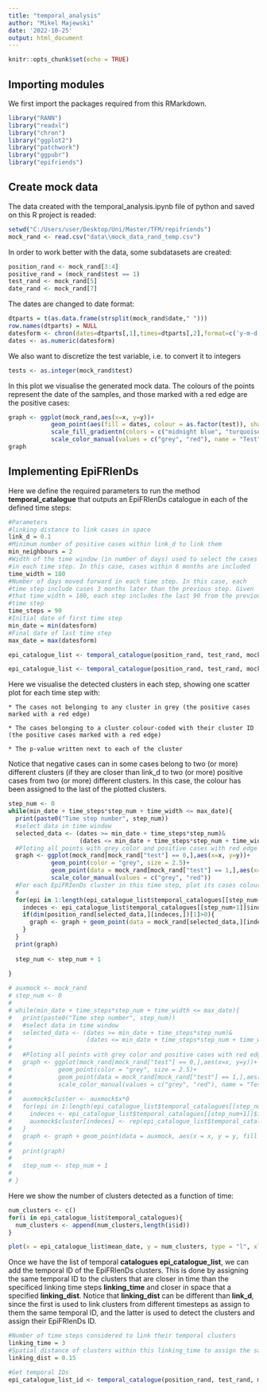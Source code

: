 ```yaml
---
title: "temporal_analysis"
author: "Mikel Majewski"
date: '2022-10-25'
output: html_document
---
```


```r
knitr::opts_chunk$set(echo = TRUE)
```

## Importing modules

We first import the packages required from this RMarkdown.

```r
library("RANN")
library("readxl")
library("chron")
library("ggplot2")
library("patchwork")
library("ggpubr")
library("epifriends")
```

## Create mock data 

The data created with the temporal_analysis.ipynb file of python and saved on this R project is readed:


```r
setwd("C:/Users/user/Desktop/Uni/Master/TFM/repifriends")
mock_rand <- read.csv("data\\mock_data_rand_temp.csv")
```

In order to work better with the data, some subdatasets are created:

```r
position_rand <- mock_rand[3:4]
positive_rand = (mock_rand$test == 1)
test_rand <- mock_rand[5]
date_rand <- mock_rand[7]
```

The dates are changed to date format:

```r
dtparts = t(as.data.frame(strsplit(mock_rand$date," ")))
row.names(dtparts) = NULL
datesform <- chron(dates=dtparts[,1],times=dtparts[,2],format=c('y-m-d','h:m:s'))
dates <- as.numeric(datesform)
```

We also want to discretize the test variable, i.e. to convert it to integers

```r
tests <- as.integer(mock_rand$test)
```

In this plot we visualise the generated mock data. The colours of the points represent the date of the samples, and those marked with a red edge are the positive cases:

```r
graph <- ggplot(mock_rand,aes(x=x, y=y))+
            geom_point(aes(fill = dates, colour = as.factor(test)), shape = 21, size = 2.5)+
            scale_fill_gradientn(colors = c("midnight blue", "turquoise", "yellow"))+
            scale_color_manual(values = c("grey", "red"), name = "Test", labels = c("Negative","Positive"))
graph
```

## Implementing EpiFRIenDs

Here we define the required parameters to run the method **temporal_catalogue** that outputs an EpiFRIenDs catalogue in each of the defined time steps:

```r
#Parameters
#linking distance to link cases in space
link_d = 0.1
#Minimum number of positive cases within link_d to link them
min_neighbours = 2
#Width of the time window (in number of days) used to select the cases 
#in each time step. In this case, cases within 6 months are included
time_width = 180
#Number of days moved forward in each time step. In this case, each 
#time step include cases 3 months later than the previous step. Given 
#that time_width = 180, each step includes the last 90 from the previous 
#time step
time_steps = 90
#Initial date of first time step
min_date = min(datesform)
#Final date of last time step
max_date = max(datesform)
```

```r
epi_catalogue_list <- temporal_catalogue(position_rand, test_rand, mock_rand$date, link_d, min_neighbours, time_width, min_date, max_date, time_steps, add_temporal_id = FALSE)
```

```r
epi_catalogue_list <- temporal_catalogue(position_rand, test_rand, mock_rand$date, link_d, min_neighbours, time_width, min_date, max_date, time_steps, add_temporal_id = TRUE, linking_time = 3, linking_dist = 0.15, get_timelife = TRUE)
```

Here we visualise the detected clusters in each step, showing one scatter plot for each time step with:

    * The cases not belonging to any cluster in grey (the positive cases marked with a red edge)

    * The cases belonging to a cluster colour-coded with their cluster ID (the positive cases marked with a red edge)

    * The p-value written next to each of the cluster

Notice that negative cases can in some cases belong to two (or more) different clusters (if they are closer than link_d to two (or more) positive cases from two (or more) different clusters. In this case, the colour has been assigned to the last of the plotted clusters.

```r
step_num <- 0
while(min_date + time_steps*step_num + time_width <= max_date){
  print(paste0("Time step number", step_num)) 
  #select data in time window
  selected_data <- (dates >= min_date + time_steps*step_num)&
                    (dates <= min_date + time_steps*step_num + time_width)
  #Ploting all points with grey color and positive cases with red edge
  graph <- ggplot(mock_rand[mock_rand["test"] == 0,],aes(x=x, y=y))+
            geom_point(color = "grey", size = 2.5)+
            geom_point(data = mock_rand[mock_rand["test"] == 1,],aes(x=x, y=y), colour = "red", shape=21, fill = "grey", size = 2.5)+
            scale_color_manual(values = c("grey", "red"))
  #For each EpiFRIenDs cluster in this time step, plot its cases colour coded by the mean positivity rate
  # 
  for(epi in 1:length(epi_catalogue_list$temporal_catalogues[[step_num+1]]$id)){
    indeces <- epi_catalogue_list$temporal_catalogues[[step_num+1]]$indeces[[epi]]
    if(dim(position_rand[selected_data,][indeces,])[1]>0){
      graph <- graph + geom_point(data = mock_rand[selected_data,][indeces,], aes(x = x, y = y, colour = as.factor(test)), shape = 21, size = 2.5, fill = as.integer(epi_catalogue_list$temporal_catalogues[[step_num+1]]$id[[epi]]))
    }
  }
  print(graph)
  
  step_num <- step_num + 1
  
}
```

```r
# auxmock <- mock_rand
# step_num <- 0
# 
# while(min_date + time_steps*step_num + time_width <= max_date){
#   print(paste0("Time step number", step_num)) 
#   #select data in time window
#   selected_data <- (dates >= min_date + time_steps*step_num)&
#                     (dates <= min_date + time_steps*step_num + time_width)
#   
#   #Ploting all points with grey color and positive cases with red edge
#   graph <- ggplot(mock_rand[mock_rand["test"] == 0,],aes(x=x, y=y))+
#             geom_point(color = "grey", size = 2.5)+
#             geom_point(data = mock_rand[mock_rand["test"] == 1,],aes(x=x, y=y), colour = "red", shape=21, fill = "grey", size = 2.5)+
#             scale_color_manual(values = c("grey", "red"), name = "Test", labels = c("Negative","Positive"))
#   
#   auxmock$cluster <- auxmock$x*0
#   for(epi in 1:length(epi_catalogue_list$temporal_catalogues[[step_num+1]]$id)){
#     indeces <- epi_catalogue_list$temporal_catalogues[[step_num+1]]$indeces[[epi]]
#     auxmock$cluster[indeces] <- rep(epi_catalogue_list$temporal_catalogues[[step_num+1]]$id[[epi]],length(indeces))
#   }
#   graph <- graph + geom_point(data = auxmock, aes(x = x, y = y, fill = as.factor(cluster), colour = as.factor(test)), shape = 21, size = 2.5)
# 
#   print(graph)
#   
#   step_num <- step_num + 1
#   
# }
```

Here we show the number of clusters detected as a function of time: 

```r
num_clusters <- c()
for(i in epi_catalogue_list$temporal_catalogues){
  num_clusters <- append(num_clusters,length(i$id))
}

plot(x = epi_catalogue_list$mean_date, y = num_clusters, type = "l", xlab = "Dates", ylab = "Number of clusters")
```

Once we have the list of temporal **catalogues epi_catalogue_list**, we can add the temporal ID of the EpiFRIenDs clusters. This is done by assigning the same temporal ID to the clusters that are closer in time than the specificed linking time steps **linking_time** and closer in space that a specified **linking_dist**. Notice that **linking_dist** can be different than **link_d**, since the first is used to link clusters from different timesteps as assign to them the same temporal ID, and the latter is used to detect the clusters and assign their EpiFRIenDs ID.


```r
#Number of time steps considered to link their temporal clusters
linking_time = 3
#Spatial distance of clusters within this linking_time to assign the same temporal ID
linking_dist = 0.15

#Get temporal IDs
epi_catalogue_list_id <- temporal_catalogue(position_rand, test_rand, mock_rand$date, link_d, min_neighbours, time_width, min_date, max_date, time_steps, add_temporal_id = TRUE, linking_time = linking_time, linking_dist = linking_dist, get_timelife = TRUE)
```






